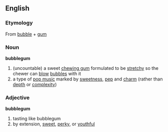 ==English==
===Etymology===
From [[bubble]] + [[gum]]

===Noun===
'''bubblegum'''
{{wikipedia}}

#(uncountable) a sweet [[chewing gum]] formulated to be [[stretchy]] so the chewer can [[blow]] [[bubble]]s with it
#a type of [[pop music]] marked by [[sweetness]], [[pep]] and [[charm]] (rather than [[depth]] or [[complexity]])

===Adjective===
'''bubblegum'''

#tasting like bubblegum
#by extension, [[sweet]], [[perky]], or [[youthful]]